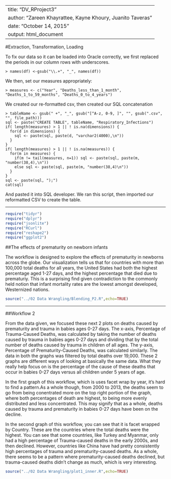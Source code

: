 
---
title: "DV_RProject3"
author: "Zareen Khayrattee, Kayne Khoury, Juanito Taveras"
date: "October 14, 2015"
output: html_document
---

#Extraction, Transformation, Loading

To fix our data so it can be loaded into Oracle correctly, we first replaced the periods in our column rows with underscores. 
```
> names(df) <-gsub("\\.+", "_", names(df))
```
We then, set our measures appropriately:
```
> measures <- c("Year", "Deaths_less_than_1_month", "Deaths_1_to_59_months", "Deaths_0_to_4_years") 
```
We created our re-formatted csv, then created our SQL concatenation
```
> tableName <- gsub(" +", "_", gsub("[^A-z, 0-9, ]", "", gsub(".csv", "", file_path)))
sql <- paste("CREATE TABLE", tableName, "Respiratory_Infections")
if( length(measures) > 1 || ! is.na(dimensions)) {
  for(d in dimensions) {
    sql <- paste(sql, paste(d, "varchar2(4000),\n"))
  }
}
if( length(measures) > 1 || ! is.na(measures)) {
  for(m in measures) {
    if(m != tail(measures, n=1)) sql <- paste(sql, paste(m, "number(38,4),\n"))
    else sql <- paste(sql, paste(m, "number(38,4)\n"))
  }
}
sql <- paste(sql, ");")
cat(sql)
```
And pasted it into SQL developer. We ran this script, then imported our reformatted CSV to create the table.

----------------

```r
require("tidyr")
require("dplyr")
require("jsonlite")
require("RCurl")
require("reshape2")
require("ggplot2")
```
##The effects of prematurity on newborn infants

The workflow is designed to explore the effects of prematurity in newborns across the globe.   Our visualization tells us that for countries with more than 100,000 total deaths for all years, the United States had both the highest percentage aged 1-27 days, and the highest percentage that died due to prematuriy. This is a surprising find given contradiction to the commonly held notion that infant mortality rates are the lowest amongst developed, Westernized nations. 

```r
source("../02 Data Wrangling/Blending_P2.R",echo=TRUE)
```

----------------

##Workflow 2

From the data given, we focused these next 2 plots on deaths caused by prematurity and trauma in babies ages 0-27 days. The x-axis, Percentage of Trauma-Caused Deaths, was calculated by taking the number of deaths caused by trauma in babies ages 0-27 days and dividing that by the total number of deaths caused by trauma in children of all ages. The y-axis, Percentage of Prematurity-Caused Deaths, was calculated similarly. The data in both the graphs was filtered by total deaths over 19,000. These 2 graphs are different ways of looking at basically the same data. What they really help focus on is the percentage of the cause of these deaths that occur in babies 0-27 days versus all children under 5 years of age.

In the first graph of this workflow, which is uses facet wrap by year, it's hard to find a pattern.As a whole though, from 2000 to 2013, the deaths seem to go from being conentrated more on the top right portion of the graph, where both percentages of death are highest, to being more evenly distributed and less concentrated. This may signify that as a whole, deaths caused by trauma and prematurity in babies 0-27 days have been on the decline. 

In the second graph of this workflow, you can see that it is facet wrapped by Country. These are the countries where the total deaths were the highest. You can see that some countries, like Turkey and Myanmar, only had a high percentage of Trauma-caused deaths in the early 2000s, and then declined. However, countries like China have had pretty consistently high percentages of trauma and prematurity-caused deaths. As a whole, there seems to be a pattern where prematurity-caused deaths declined, but trauma-caused deaths didn't change as much, which is very interesting.

```r
source("../02 Data Wrangling/plot1_inner.R",echo=TRUE)
```
